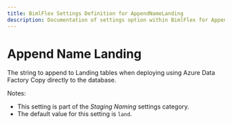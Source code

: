 ```yaml
---
title: BimlFlex Settings Definition for AppendNameLanding
description: Documentation of settings option within BimlFlex for AppendNameLanding
---
```

<head>
  <meta name="varigenceProduct" content="BimlFlex"></meta>
  <meta name="varigenceArticleType" content="Reference"></meta>
</head>

# Append Name Landing

The string to append to Landing tables when deploying using Azure Data Factory Copy directly to the database.

Notes:

* This setting is part of the *Staging Naming* settings category.
* The default value for this setting is `land`.
